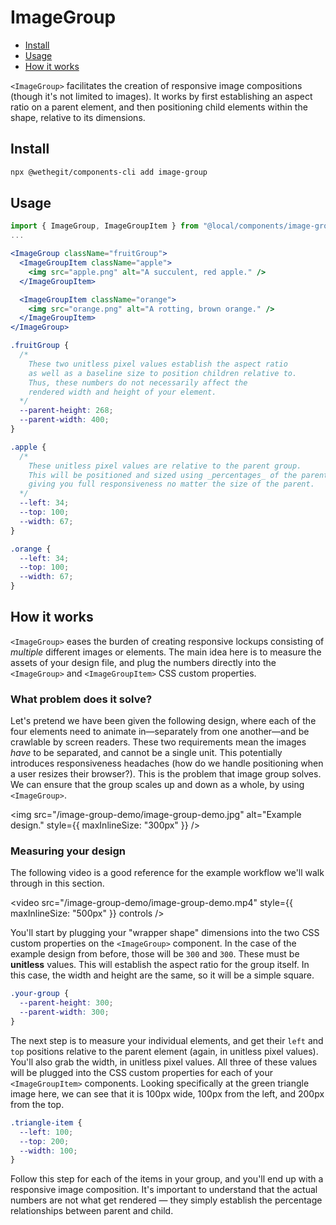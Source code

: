 
<Meta title="components/image-group/Readme" />

# ImageGroup

* [Install](#install)
* [Usage](#usage)
* [How it works](#how-it-works)

`<ImageGroup>` facilitates the creation of responsive image compositions (though it's not limited to images). It works by first establishing an aspect ratio on a parent element, and then positioning child elements within the shape, relative to its dimensions.

## Install

```bash
npx @wethegit/components-cli add image-group
```

## Usage

```jsx
import { ImageGroup, ImageGroupItem } from "@local/components/image-group"
...

<ImageGroup className="fruitGroup">
  <ImageGroupItem className="apple">
    <img src="apple.png" alt="A succulent, red apple." />
  </ImageGroupItem>

  <ImageGroupItem className="orange">
    <img src="orange.png" alt="A rotting, brown orange." />
  </ImageGroupItem>
</ImageGroup>
```

```css
.fruitGroup {
  /*
    These two unitless pixel values establish the aspect ratio
    as well as a baseline size to position children relative to.
    Thus, these numbers do not necessarily affect the
    rendered width and height of your element.
  */
  --parent-height: 268;
  --parent-width: 400;
}

.apple {
  /*
    These unitless pixel values are relative to the parent group.
    This will be positioned and sized using _percentages_ of the parent,
    giving you full responsiveness no matter the size of the parent.
  */
  --left: 34;
  --top: 100;
  --width: 67;
}

.orange {
  --left: 34;
  --top: 100;
  --width: 67;
}
```

## How it works

`<ImageGroup>` eases the burden of creating responsive lockups consisting of *multiple* different images or elements. The main idea here is to measure the assets of your design file, and plug the numbers directly into the `<ImageGroup>` and `<ImageGroupItem>` CSS custom properties.

### What problem does it solve?

Let's pretend we have been given the following design, where each of the four elements need to animate in—separately from one another—and be crawlable by screen readers. These two requirements mean the images *have* to be separated, and cannot be a single unit. This potentially introduces responsiveness headaches (how do we handle positioning when a user resizes their browser?). This is the problem that image group solves. We can ensure that the group scales up and down as a whole, by using `<ImageGroup>`.

<img src="/image-group-demo/image-group-demo.jpg" alt="Example design." style={{ maxInlineSize: "300px" }} />

### Measuring your design

The following video is a good reference for the example workflow we'll walk through in this section.

<video src="/image-group-demo/image-group-demo.mp4" style={{ maxInlineSize: "500px" }} controls />

You'll start by plugging your "wrapper shape" dimensions into the two CSS custom properties on the `<ImageGroup>` component. In the case of the example design from before, those will be `300` and `300`. These must be **unitless** values. This will establish the aspect ratio for the group itself. In this case, the width and height are the same, so it will be a simple square.

```css
.your-group {
  --parent-height: 300;
  --parent-width: 300;
}
```

The next step is to measure your individual elements, and get their `left` and `top` positions relative to the parent element (again, in unitless pixel values). You'll also grab the width, in unitless pixel values. All three of these values will be plugged into the CSS custom properties for each of your `<ImageGroupItem>` components. Looking specifically at the green triangle image here, we can see that it is 100px wide, 100px from the left, and 200px from the top.

```css
.triangle-item {
  --left: 100;
  --top: 200;
  --width: 100;
}
```

Follow this step for each of the items in your group, and you'll end up with a responsive image composition. It's important to understand that the actual numbers are not what get rendered — they simply establish the percentage relationships between parent and child.
